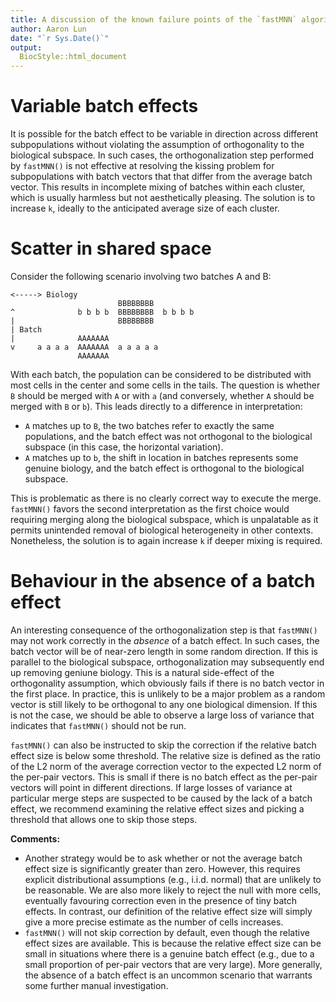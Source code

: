```yaml
---
title: A discussion of the known failure points of the `fastMNN` algorithm
author: Aaron Lun
date: "`r Sys.Date()`"
output:
  BiocStyle::html_document
---
```


# Variable batch effects

It is possible for the batch effect to be variable in direction across different subpopulations without violating the assumption of orthogonality to the biological subspace.
In such cases, the orthogonalization step performed by `fastMNN()` is not effective at resolving the kissing problem for subpopulations with batch vectors that that differ from the average batch vector.
This results in incomplete mixing of batches within each cluster, which is usually harmless but not aesthetically pleasing.
The solution is to increase `k`, ideally to the anticipated average size of each cluster.

# Scatter in shared space

Consider the following scenario involving two batches A and B:

```
<-----> Biology
                        BBBBBBBB
^              b b b b  BBBBBBBB  b b b b
|                       BBBBBBBB
| Batch
|              AAAAAAA
v     a a a a  AAAAAAA  a a a a a
               AAAAAAA
```

With each batch, the population can be considered to be distributed with most cells in the center and some cells in the tails.
The question is whether `B` should be merged with `A` or with `a` (and conversely, whether `A` should be merged with `B` or `b`).
This leads directly to a difference in interpretation:

- `A` matches up to `B`, the two batches refer to exactly the same populations,
   and the batch effect was not orthogonal to the biological subspace (in this case, the horizontal variation).
- `A` matches up to `b`, the shift in location in batches represents some genuine biology,
  and the batch effect is orthogonal to the biological subspace.

This is problematic as there is no clearly correct way to execute the merge.
`fastMNN()` favors the second interpretation as the first choice would requiring merging along the biological subspace,
which is unpalatable as it permits unintended removal of biological heterogeneity in other contexts.
Nonetheless, the solution is to again increase `k` if deeper mixing is required.

# Behaviour in the absence of a batch effect

An interesting consequence of the orthogonalization step is that `fastMNN()` may not work correctly in the _absence_ of a batch effect.
In such cases, the batch vector will be of near-zero length in some random direction.
If this is parallel to the biological subspace, orthogonalization may subsequently end up removing geniune biology.
This is a natural side-effect of the orthogonality assumption, which obviously fails if there is no batch vector in the first place.
In practice, this is unlikely to be a major problem as a random vector is still likely to be orthogonal to any one biological dimension.
If this is not the case, we should be able to observe a large loss of variance that indicates that `fastMNN()` should not be run.

`fastMNN()` can also be instructed to skip the correction if the relative batch effect size is below some threshold.
The relative size is defined as the ratio of the L2 norm of the average correction vector to the expected L2 norm of the per-pair vectors.
This is small if there is no batch effect as the per-pair vectors will point in different directions. 
If large losses of variance at particular merge steps are suspected to be caused by the lack of a batch effect,
we recommend examining the relative effect sizes and picking a threshold that allows one to skip those steps.

**Comments:**

- Another strategy would be to ask whether or not the average batch effect size is significantly greater than zero.
However, this requires explicit distributional assumptions (e.g., i.i.d. normal) that are unlikely to be reasonable.
We are also more likely to reject the null with more cells, eventually favouring correction even in the presence of tiny batch effects.
In contrast, our definition of the relative effect size will simply give a more precise estimate as the number of cells increases.
- `fastMNN()` will not skip correction by default, even though the relative effect sizes are available.
This is because the relative effect size can be small in situations where there is a genuine batch effect
(e.g., due to a small proportion of per-pair vectors that are very large).
More generally, the absence of a batch effect is an uncommon scenario that warrants some further manual investigation.
